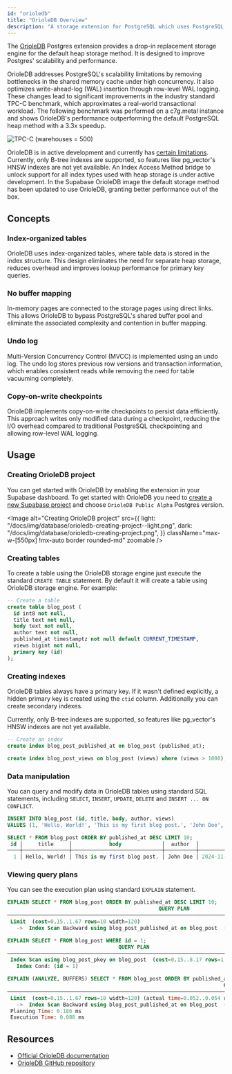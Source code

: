 ```yaml
---
id: "orioledb"
title: "OrioleDB Overview"
description: "A storage extension for PostgreSQL which uses PostgreSQL's pluggable storage system"
---
```


The [OrioleDB](https://www.orioledb.com/) Postgres extension provides a drop-in replacement storage engine for the default heap storage method. It is designed to improve Postgres' scalability and performance.

OrioleDB addresses PostgreSQL's scalability limitations by removing bottlenecks in the shared memory cache under high concurrency. It also optimizes write-ahead-log (WAL) insertion through row-level WAL logging. These changes lead to significant improvements in the industry standard TPC-C benchmark, which approximates a real-world transactional workload. The following benchmark was performed on a c7g.metal instance and shows OrioleDB's performance outperforming the default PostgreSQL heap method with a 3.3x speedup.

<Image
  alt="TPC-C (warehouses = 500)"
  src="/docs/img/database/orioledb-tpc-c-500-warehouse.png"
  className="max-w-[550px] !mx-auto border rounded-md"
  zoomable
/>

<Admonition type="note">

OrioleDB is in active development and currently has [certain limitations](https://www.orioledb.com/docs/usage/getting-started#current-limitations). Currently, only B-tree indexes are supported, so features like pg_vector's HNSW indexes are not yet available. An Index Access Method bridge to unlock support for all index types used with heap storage is under active development. In the Supabase OrioleDB image the default storage method has been updated to use OrioleDB, granting better performance out of the box.

</Admonition>

## Concepts

### Index-organized tables

OrioleDB uses index-organized tables, where table data is stored in the index structure. This design eliminates the need for separate heap storage, reduces overhead and improves lookup performance for primary key queries.

### No buffer mapping

In-memory pages are connected to the storage pages using direct links. This allows OrioleDB to bypass PostgreSQL's shared buffer pool and eliminate the associated complexity and contention in buffer mapping.

### Undo log

Multi-Version Concurrency Control (MVCC) is implemented using an undo log. The undo log stores previous row versions and transaction information, which enables consistent reads while removing the need for table vacuuming completely.

### Copy-on-write checkpoints

OrioleDB implements copy-on-write checkpoints to persist data efficiently. This approach writes only modified data during a checkpoint, reducing the I/O overhead compared to traditional PostgreSQL checkpointing and allowing row-level WAL logging.

## Usage

### Creating OrioleDB project

You can get started with OrioleDB by enabling the extension in your Supabase dashboard.
To get started with OrioleDB you need to [create a new Supabase project](https://supabase.com/dashboard/new/_) and choose `OrioleDB Public Alpha` Postgres version.

<Image
  alt="Creating OrioleDB project"
  src={{
    light: "/docs/img/database/orioledb-creating-project--light.png",
    dark: "/docs/img/database/orioledb-creating-project.png",
  }}
  className="max-w-[550px] !mx-auto border rounded-md"
  zoomable
/>

### Creating tables

To create a table using the OrioleDB storage engine just execute the standard `CREATE TABLE` statement. By default it will create a table using OrioleDB storage engine. For example:

```sql
-- Create a table
create table blog_post (
  id int8 not null,
  title text not null,
  body text not null,
  author text not null,
  published_at timestamptz not null default CURRENT_TIMESTAMP,
  views bigint not null,
  primary key (id)
);
```

### Creating indexes

OrioleDB tables always have a primary key. If it wasn't defined explicitly, a hidden primary key is created using the `ctid` column.
Additionally you can create secondary indexes.

<Admonition type="note">

Currently, only B-tree indexes are supported, so features like pg_vector's HNSW indexes are not yet available.

</Admonition>

```sql
-- Create an index
create index blog_post_published_at on blog_post (published_at);

create index blog_post_views on blog_post (views) where (views > 1000);
```

### Data manipulation

You can query and modify data in OrioleDB tables using standard SQL statements, including `SELECT`, `INSERT`, `UPDATE`, `DELETE` and `INSERT ... ON CONFLICT`.

```sql
INSERT INTO blog_post (id, title, body, author, views)
VALUES (1, 'Hello, World!', 'This is my first blog post.', 'John Doe', 1000);

SELECT * FROM blog_post ORDER BY published_at DESC LIMIT 10;
 id │     title     │            body             │  author  │         published_at          │ views
────┼───────────────┼─────────────────────────────┼──────────┼───────────────────────────────┼───────
  1 │ Hello, World! │ This is my first blog post. │ John Doe │ 2024-11-15 12:04:18.756824+01 │  1000
```

### Viewing query plans

You can see the execution plan using standard `EXPLAIN` statement.

```sql
EXPLAIN SELECT * FROM blog_post ORDER BY published_at DESC LIMIT 10;
                                                 QUERY PLAN
────────────────────────────────────────────────────────────────────────────────────────────────────────────
 Limit  (cost=0.15..1.67 rows=10 width=120)
   ->  Index Scan Backward using blog_post_published_at on blog_post  (cost=0.15..48.95 rows=320 width=120)

EXPLAIN SELECT * FROM blog_post WHERE id = 1;
                                    QUERY PLAN
──────────────────────────────────────────────────────────────────────────────────
 Index Scan using blog_post_pkey on blog_post  (cost=0.15..8.17 rows=1 width=120)
   Index Cond: (id = 1)

EXPLAIN (ANALYZE, BUFFERS) SELECT * FROM blog_post ORDER BY published_at DESC LIMIT 10;
                                                                      QUERY PLAN
──────────────────────────────────────────────────────────────────────────────────────────────────────────────────────────────────────────────────────
 Limit  (cost=0.15..1.67 rows=10 width=120) (actual time=0.052..0.054 rows=1 loops=1)
   ->  Index Scan Backward using blog_post_published_at on blog_post  (cost=0.15..48.95 rows=320 width=120) (actual time=0.050..0.052 rows=1 loops=1)
 Planning Time: 0.186 ms
 Execution Time: 0.088 ms
```

## Resources

- [Official OrioleDB documentation](https://www.orioledb.com/docs)
- [OrioleDB GitHub repository](https://github.com/orioledb/orioledb)
